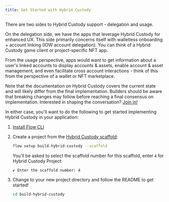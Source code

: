 ```yaml
---
title: Get Started with Hybrid Custody
---
```


There are two sides to Hybrid Custody support - delegation and usage. 

On the delegation side, we have the apps that leverage Hybrid Custody for enhanced UX. This side primarily concerns
itself with walletless onboarding + account linking (IOW account delegation). You can think of a Hybrid Custody game
client or project-specific NFT app.

From the usage perspective, apps would want to get information about a user's linked accounts to display accounts &
assets, enable account & asset management, and even facilitate cross account interactions - think of this from the
perspective of a wallet or NFT marketplace.

<Callout type="warning">

Note that the documentation on Hybrid Custody covers the current state and will likely differ from the final
implementation. Builders should be aware that breaking changes may follow before reaching a final consensus on
implementation. Interested in shaping the conversation? [Join in!](https://github.com/onflow/flips/pull/72)

</Callout>

In either case, you'll want to do the following to get started implementing Hybrid Custody in your application:

1. [Install Flow CLI](https://developers.flow.com/tooling/flow-cli/install)
1. Create a project from the [Hybrid Custody scaffold](https://github.com/onflow/hybrid-custody-scaffold):
   
   ```sh
   flow setup build-hybrid-custody --scaffold
   ```

   You'll be asked to select the scaffold number for this scaffold, enter `4` for Hybrid Custody Project

   ```sh
   ✔ Enter the scaffold number: 4
   ```

1. Change to your new project directory and follow the README to get started!

   ```sh
   cd build-hybrid-custody
   ```